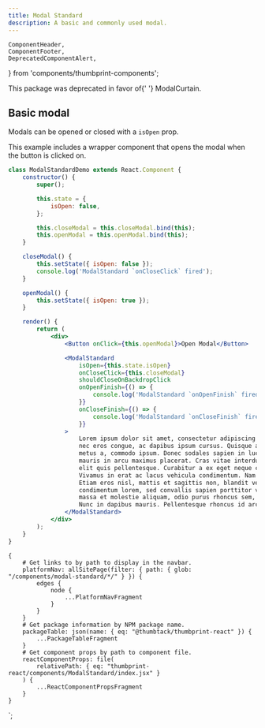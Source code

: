 ```yaml
---
title: Modal Standard
description: A basic and commonly used modal.
---
```


    ComponentHeader,
    ComponentFooter,
    DeprecatedComponentAlert,
} from 'components/thumbprint-components';

<ComponentHeader data={props.data} />

<DeprecatedComponentAlert>
    This package was deprecated in favor of{' '}
    <Link to="/components/modal-curtain/react/">ModalCurtain</Link>.
</DeprecatedComponentAlert>

## Basic modal

Modals can be opened or closed with a `isOpen` prop.

This example includes a wrapper component that opens the modal when the button is clicked on.

```jsx
class ModalStandardDemo extends React.Component {
    constructor() {
        super();

        this.state = {
            isOpen: false,
        };

        this.closeModal = this.closeModal.bind(this);
        this.openModal = this.openModal.bind(this);
    }

    closeModal() {
        this.setState({ isOpen: false });
        console.log('ModalStandard `onCloseClick` fired');
    }

    openModal() {
        this.setState({ isOpen: true });
    }

    render() {
        return (
            <div>
                <Button onClick={this.openModal}>Open Modal</Button>

                <ModalStandard
                    isOpen={this.state.isOpen}
                    onCloseClick={this.closeModal}
                    shouldCloseOnBackdropClick
                    onOpenFinish={() => {
                        console.log('ModalStandard `onOpenFinish` fired');
                    }}
                    onCloseFinish={() => {
                        console.log('ModalStandard `onCloseFinish` fired');
                    }}
                >
                    Lorem ipsum dolor sit amet, consectetur adipiscing elit. Vestibulum dapibus est
                    nec eros congue, ac dapibus ipsum cursus. Quisque at odio viverra, consequat
                    metus a, commodo ipsum. Donec sodales sapien in luctus sodales. Vivamus ornare
                    mauris in arcu maximus placerat. Cras vitae interdum ipsum. Proin convallis quis
                    elit quis pellentesque. Curabitur a ex eget neque congue tempor sed ut felis.
                    Vivamus in erat ac lacus vehicula condimentum. Nam fringilla molestie facilisis.
                    Etiam eros nisl, mattis et sagittis non, blandit vel nisl. Duis blandit
                    condimentum lorem, sed convallis sapien porttitor vitae. Curabitur molestie,
                    massa et molestie aliquam, odio purus rhoncus sem, a sodales ipsum nisi ac nibh.
                    Nunc in dapibus mauris. Pellentesque rhoncus id arcu at auctor.
                </ModalStandard>
            </div>
        );
    }
}
```

<ComponentFooter data={props.data} />

    {
        # Get links to by path to display in the navbar.
        platformNav: allSitePage(filter: { path: { glob: "/components/modal-standard/*/" } }) {
            edges {
                node {
                    ...PlatformNavFragment
                }
            }
        }
        # Get package information by NPM package name.
        packageTable: json(name: { eq: "@thumbtack/thumbprint-react" }) {
            ...PackageTableFragment
        }
        # Get component props by path to component file.
        reactComponentProps: file(
            relativePath: { eq: "thumbprint-react/components/ModalStandard/index.jsx" }
        ) {
            ...ReactComponentPropsFragment
        }
    }
`;
